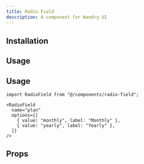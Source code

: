 ```yaml
---
title: Radio Field
description: A component for Wandry UI
---
```


## Installation

<CodeBlockCommand
  __pnpm__="pnpm dlx shadcn@latest add https://ui.wandry.com.ua/r/radio-field.json"
  __npm__="npx shadcn@latest add https://ui.wandry.com.ua/r/radio-field.json"
  __bun__="bunx --bun shadcn@latest add https://ui.wandry.com.ua/r/radio-field.json"
  __yarn__="yarn dlx shadcn@latest add https://ui.wandry.com.ua/r/radio-field.json"
/>

## Usage

<ComponentPreview
  src="/registry/examples/radio-field-demo.tsx"
  name="radio-field-demo"
  description="A component for Wandry UI"
  align="center"
/>

## Usage

```tsx
import RadioField from "@/components/radio-field";
```

```tsx
<RadioField
  name="plan"
  options={[
    { value: "monthly", label: "Monthly" },
    { value: "yearly", label: "Yearly" },
  ]}
/>
```

## Props

<AutoTypeTable
  path="registry/wandry-ui/radio-field.tsx"
  name="RadioFieldProps"
/>
